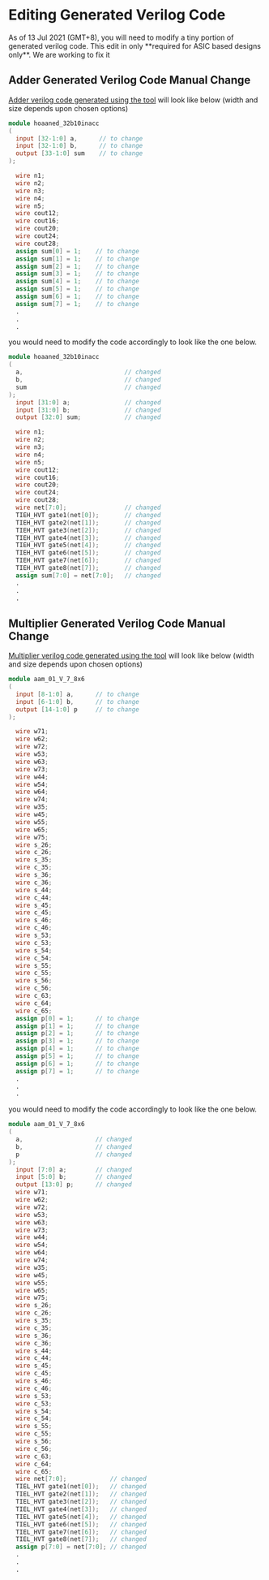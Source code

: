 
# Editing Generated Verilog Code

<Callout emoji="⚠️">
  As of 13 Jul 2021 (GMT+8), you will need to modify a tiny portion of generated
  verilog code. This edit in only **required for ASIC based designs only**. We
  are working to fix it
</Callout>

<h2> Adder Generated Verilog Code Manual Change </h2>

[Adder verilog code generated using the tool](/gui-tool/verilog-code-generator#adder-verilog-code-generator) will look like below (width and size depends upon chosen options)

```verilog
module hoaaned_32b10inacc
(
  input [32-1:0] a,      // to change
  input [32-1:0] b,      // to change
  output [33-1:0] sum    // to change
);

  wire n1;
  wire n2;
  wire n3;
  wire n4;
  wire n5;
  wire cout12;
  wire cout16;
  wire cout20;
  wire cout24;
  wire cout28;
  assign sum[0] = 1;    // to change
  assign sum[1] = 1;    // to change
  assign sum[2] = 1;    // to change
  assign sum[3] = 1;    // to change
  assign sum[4] = 1;    // to change
  assign sum[5] = 1;    // to change
  assign sum[6] = 1;    // to change
  assign sum[7] = 1;    // to change
  .
  .
  .
```

you would need to modify the code accordingly to look like the one below.

```verilog
module hoaaned_32b10inacc
(
  a,                            // changed
  b,                            // changed
  sum                           // changed
);
  input [31:0] a;               // changed
  input [31:0] b;               // changed
  output [32:0] sum;            // changed

  wire n1;
  wire n2;
  wire n3;
  wire n4;
  wire n5;
  wire cout12;
  wire cout16;
  wire cout20;
  wire cout24;
  wire cout28;
  wire net[7:0];                // changed
  TIEH_HVT gate1(net[0]);       // changed
  TIEH_HVT gate2(net[1]);       // changed
  TIEH_HVT gate3(net[2]);       // changed
  TIEH_HVT gate4(net[3]);       // changed
  TIEH_HVT gate5(net[4]);       // changed
  TIEH_HVT gate6(net[5]);       // changed
  TIEH_HVT gate7(net[6]);       // changed
  TIEH_HVT gate8(net[7]);       // changed
  assign sum[7:0] = net[7:0];   // changed
  .
  .
  .
```

<h2> Multiplier Generated Verilog Code Manual Change </h2>

[Multiplier verilog code generated using the tool](/gui-tool/verilog-code-generator#multiplier-verilog-code-generator-asic-verilog-multiplier) will look like below (width and size depends upon chosen options)

```verilog
module aam_01_V_7_8x6
(
  input [8-1:0] a,      // to change
  input [6-1:0] b,      // to change
  output [14-1:0] p     // to change
);

  wire w71;
  wire w62;
  wire w72;
  wire w53;
  wire w63;
  wire w73;
  wire w44;
  wire w54;
  wire w64;
  wire w74;
  wire w35;
  wire w45;
  wire w55;
  wire w65;
  wire w75;
  wire s_26;
  wire c_26;
  wire s_35;
  wire c_35;
  wire s_36;
  wire c_36;
  wire s_44;
  wire c_44;
  wire s_45;
  wire c_45;
  wire s_46;
  wire c_46;
  wire s_53;
  wire c_53;
  wire s_54;
  wire c_54;
  wire s_55;
  wire c_55;
  wire s_56;
  wire c_56;
  wire c_63;
  wire c_64;
  wire c_65;
  assign p[0] = 1;      // to change
  assign p[1] = 1;      // to change
  assign p[2] = 1;      // to change
  assign p[3] = 1;      // to change
  assign p[4] = 1;      // to change
  assign p[5] = 1;      // to change
  assign p[6] = 1;      // to change
  assign p[7] = 1;      // to change
  .
  .
  .
```

you would need to modify the code accordingly to look like the one below.

```verilog
module aam_01_V_7_8x6
(
  a,                    // changed
  b,                    // changed
  p                     // changed
);
  input [7:0] a;        // changed
  input [5:0] b;        // changed
  output [13:0] p;      // changed
  wire w71;
  wire w62;
  wire w72;
  wire w53;
  wire w63;
  wire w73;
  wire w44;
  wire w54;
  wire w64;
  wire w74;
  wire w35;
  wire w45;
  wire w55;
  wire w65;
  wire w75;
  wire s_26;
  wire c_26;
  wire s_35;
  wire c_35;
  wire s_36;
  wire c_36;
  wire s_44;
  wire c_44;
  wire s_45;
  wire c_45;
  wire s_46;
  wire c_46;
  wire s_53;
  wire c_53;
  wire s_54;
  wire c_54;
  wire s_55;
  wire c_55;
  wire s_56;
  wire c_56;
  wire c_63;
  wire c_64;
  wire c_65;
  wire net[7:0];            // changed
  TIEL_HVT gate1(net[0]);   // changed
  TIEL_HVT gate2(net[1]);   // changed
  TIEL_HVT gate3(net[2]);   // changed
  TIEL_HVT gate4(net[3]);   // changed
  TIEL_HVT gate5(net[4]);   // changed
  TIEL_HVT gate6(net[5]);   // changed
  TIEL_HVT gate7(net[6]);   // changed
  TIEL_HVT gate8(net[7]);   // changed
  assign p[7:0] = net[7:0]; // changed
  .
  .
  .
```
